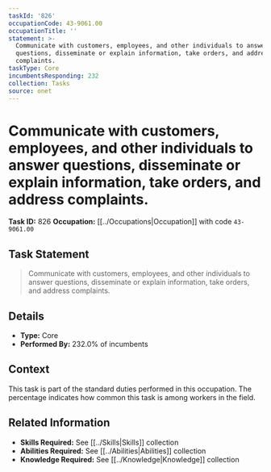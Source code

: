 ```yaml
---
taskId: '826'
occupationCode: 43-9061.00
occupationTitle: ''
statement: >-
  Communicate with customers, employees, and other individuals to answer
  questions, disseminate or explain information, take orders, and address
  complaints.
taskType: Core
incumbentsResponding: 232
collection: Tasks
source: onet
---
```

# Communicate with customers, employees, and other individuals to answer questions, disseminate or explain information, take orders, and address complaints.

**Task ID:** 826
**Occupation:** [[../Occupations|Occupation]] with code `43-9061.00`

## Task Statement

> Communicate with customers, employees, and other individuals to answer questions, disseminate or explain information, take orders, and address complaints.

## Details

- **Type:** Core
- **Performed By:** 232.0% of incumbents

## Context

This task is part of the standard duties performed in this occupation. The percentage indicates how common this task is among workers in the field.

## Related Information

- **Skills Required:** See [[../Skills|Skills]] collection
- **Abilities Required:** See [[../Abilities|Abilities]] collection
- **Knowledge Required:** See [[../Knowledge|Knowledge]] collection

